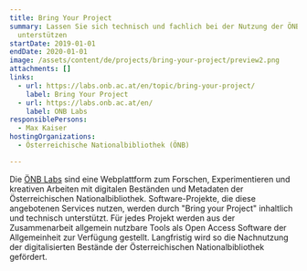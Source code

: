 ```yaml
---
title: Bring Your Project
summary: Lassen Sie sich technisch und fachlich bei der Nutzung der ÖNB Labs
  unterstützen
startDate: 2019-01-01
endDate: 2020-01-01
image: /assets/content/de/projects/bring-your-project/preview2.png
attachments: []
links:
  - url: https://labs.onb.ac.at/en/topic/bring-your-project/
    label: Bring Your Project
  - url: https://labs.onb.ac.at/en/
    label: ONB Labs
responsiblePersons:
  - Max Kaiser
hostingOrganizations:
  - Österreichische Nationalbibliothek (ÖNB)

---
```

Die [ÖNB Labs](https://www.onb.ac.at/forschung/oenb-labs) sind eine Webplattform zum Forschen, Experimentieren und kreativen Arbeiten mit digitalen Beständen und Metadaten der Österreichischen Nationalbibliothek. Software-Projekte, die diese angebotenen Services nutzen, werden durch "Bring your Project" inhaltlich und technisch unterstützt. Für jedes Projekt werden aus der Zusammenarbeit allgemein nutzbare Tools als Open Access Software der Allgemeinheit zur Verfügung gestellt. Langfristig wird so die Nachnutzung der digitalisierten Bestände der Österreichischen Nationalbibliothek gefördert.
